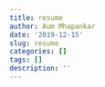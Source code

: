 ```yaml
---
title: resume
author: Aum Mhapankar
date: '2019-12-15'
slug: resume
categories: []
tags: []
description: ''
---
```

